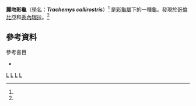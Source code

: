 {{Speciesbox 
| image = Trachemys callirostris.jpg
| taxon = Trachemys callirostris
| status = NE
| status_system = iucn2.3
| status_ref = <ref name="Rhodin102"/>
| binomial_authority = ([[John_Edward_Gray|Gray]], 1856)<ref name="Rhodin102">{{Harnvb|Rhodin|2010|p=000.102}}</ref>
| synonyms =

; Trachemys callirostris callirostris
* ''Emys callirostris'' <small>Gray, 1856</small>
* ''Emys callorostris'' <small>Gray, 1856</small>  ''([[ex_errore|ex errore]])''
* ''Callichelys callirostris'' <small>Gray, 1863</small>
* ''Pseudemys callirostris'' <small>Cope, 1887</small>
* ''Chrysemys ornata'' var. ''callirostris'' <small>Boulenger, 1889</small>
* ''Pseudemys scripta callirostris'' <small>Williams, 1956</small>
* ''Pseudemys ornata callirostris'' <small>Wermuth & Mertens, 1961</small>
* ''Chrysemys callirostris'' <small>Weaver & Rose, 1967</small>
* ''Chrysemys scripta callirostris'' <small>Weaver & Rose, 1967</small>
* ''Trachemys scripta callirostris'' <small>Iverson, 1985</small>
* ''Trachemys callirostris'' <small>Seidel & Jackson, 1990</small>
* ''Trachemys ascita callirostris'' <small>Tafur & Tapias, 1993</small>
* ''Trachemys ornata callirostris'' <small>Vanzolini, 1995</small>
* ''Trachemys dorbigni callirostris'' <small>Obst, 1996</small>
* ''Trachemys callirostris callirostris'' <small>Seidel, 2002</small>
; Trachemys callirostris chichiriviche
* ''Pseudemys scripta chichiriviche'' <small>Pritchard & Trebbau, 1984</small>
* ''Trachemys scripta chichiriviche'' <small>Iverson, 1985</small>
* ''Trachemys ornata chichiriviche'' <small>Vanzolini, 1995</small>
* ''Trachemys callirostris chichiriviche'' <small>Seidel, 2002</small>

| subdivision_ranks = 亞種
| subdivision = *''Trachemys callirostris callirostris''

* ''Trachemys callirostris chichiriviche''

| synonyms_ref=<ref name="Fritz2007">{{Cite journal | journal = Vertebrate Zoology | title = Checklist of Chelonians of the World | year = 2007 | author = Fritz Uwe | coauthors = Peter Havaš | volume = 57 | issue = 2 | pages = 201–202 | id =  | url = http://www.cnah.org/pdf_files/851.pdf | archiveurl = https://www.webcitation.org/5vKyEUcP0?url=http://www.cnah.org/pdf_files/851.pdf | archivedate = 2010-12-29 | accessdate = 29 May 2012 | deadurl = yes }}</ref>
}}

'''麗吻彩龜'''（[[學名|學名]]：'''''Trachemys callirostris'''''）<ref name="Rhodin102"/> 是[[彩龜屬|彩龜屬]]下的一種[[龜|龜]]。發現於[[哥倫比亞|哥倫比亞]]和[[委內瑞拉|委內瑞拉]]。<ref name="Rhodin102"/>

== 參考資料 ==
{{Reflist}}

; 參考書目
* {{Anchor|CITEREFRhodin2010}}{{cite web | url = http://www.iucn-tftsg.org/wp-content/uploads/file/Accounts/crm_5_000_checklist_v3_2010.pdf | title = Turtles of the World 2010 Update: Annotated Checklist of Taxonomy, Synonymy, Distribution and Conservation Status | date = 2010-12-14 | accessdate = 2010-12-15 | last = Rhodin | first = Anders G.J. | coauthors = Paul van Dijk, Peter;  Inverson, John B.; Shaffer, H. Bradley | format = pdf | archiveurl = https://www.webcitation.org/5uzfktoIh?url=http://www.iucn-tftsg.org/wp-content/uploads/file/Accounts/crm_5_000_checklist_v3_2010.pdf | archivedate = 2010-12-15 | deadurl = yes }}
{{taxonbar}}
[[Category:_1856年描述的动物|L]]
[[Category:彩龜屬|L]]
[[Category:委內瑞拉動物|L]]
[[Category:哥倫比亞動物|L]]